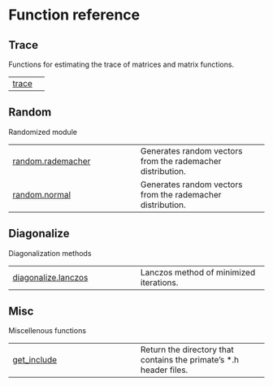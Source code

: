 # Function reference

## Trace

Functions for estimating the trace of matrices and matrix functions.

| | |
| --- | --- |
| [trace](trace.qmd#primate.trace) |  |

## Random

Randomized module

| | |
| --- | --- |
| [random.rademacher](random.rademacher.qmd#primate.random.rademacher) | Generates random vectors from the rademacher distribution.  |
| [random.normal](random.normal.qmd#primate.random.normal) | Generates random vectors from the rademacher distribution.  |

## Diagonalize

Diagonalization methods

| | |
| --- | --- |
| [diagonalize.lanczos](diagonalize.lanczos.qmd#primate.diagonalize.lanczos) | Lanczos method of minimized iterations. |

## Misc

Miscellenous functions

| | |
| --- | --- |
| [get_include](get_include.qmd#primate.get_include) | Return the directory that contains the primate's \*.h header files. |